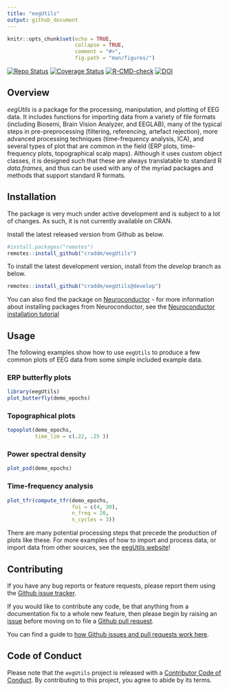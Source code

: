 ```yaml
---
title: "eegUtils"
output: github_document
---
```


```r
knitr::opts_chunk$set(echo = TRUE,
                      collapse = TRUE,
                      comment = "#>",
                      fig.path = "man/figures/")
```

<!-- badges: start -->
[![Repo Status](http://www.repostatus.org/badges/latest/wip.svg)](http://www.repostatus.org/#wip)
[![Coverage Status](https://img.shields.io/codecov/c/github/craddm/eegUtils/master.svg)](https://codecov.io/github/craddm/eegUtils?branch=master) 
[![R-CMD-check](https://github.com/craddm/eegUtils/workflows/R-CMD-check/badge.svg)](https://github.com/craddm/eegUtils/actions)
[![DOI](https://zenodo.org/badge/85406871.svg)](https://zenodo.org/badge/latestdoi/85406871)
  <!-- badges: end -->

## Overview

*eegUtils* is a package for the processing, manipulation, and plotting of EEG data. It includes functions for importing data from a variety of file formats (including Biosemi, Brain Vision Analyzer, and EEGLAB), many of the typical steps in pre-preprocessing (filtering, referencing, artefact rejection), more advanced processing techniques (time-frequency analysis, ICA), and several types of plot that are common in the field (ERP plots, time-frequency plots, topographical scalp maps). Although it uses custom object classes, it is designed such that these are always translatable to standard R *data.frames*, and thus can be used with any of the myriad packages and methods that support standard R formats.

## Installation

The package is very much under active development and is subject to a lot of changes. As such, it is not currently available on CRAN. 

Install the latest released version from Github as below.

```r
#install.packages("remotes")
remotes::install_github("craddm/eegUtils")
```

To install the latest development version, install from the *develop* branch as below.

```r
remotes::install_github("craddm/eegUtils@develop")
```

You can also find the package on [Neuroconductor](https://neuroconductor.org) - for more information about installing packages from Neuroconductor, see the [Neuroconductor installation tutorial](https://neuroconductor.org/tutorials/install)

## Usage

The following examples show how to use `eegUtils` to produce a few common plots of EEG data from some simple included example data.

### ERP butterfly plots

```r
library(eegUtils)
plot_butterfly(demo_epochs)
```

### Topographical plots
```r
topoplot(demo_epochs, 
         time_lim = c(.22, .25 ))
```

### Power spectral density

```r
plot_psd(demo_epochs)
```

### Time-frequency analysis

```r
plot_tfr(compute_tfr(demo_epochs,
                     foi = c(4, 30),
                     n_freq = 20,
                     n_cycles = 3))
```

There are many potential processing steps that precede the production of plots like these. For more examples of how to import and process data, or import data from other sources, see the [eegUtils website](https://craddm.github.io/eegUtils)!

## Contributing

If you have any bug reports or feature requests, please report them using the [Github issue tracker](https://github.com/craddm/eegUtils/issues).

If you would like to contribute any code, be that anything from a documentation fix to a whole new feature, then please begin by raising an [issue](https://github.com/craddm/eegUtils/issues) before moving on to file a [Github pull request](https://github.com/craddm/eegUtils/pulls).

You can find a guide to [how Github issues and pull requests work here](https://help.github.com/en/github/collaborating-with-issues-and-pull-requests/about-pull-requests).

## Code of Conduct

Please note that the `eegUtils` project is released with a
[Contributor Code of Conduct](CODE_OF_CONDUCT.md).
By contributing to this project, you agree to abide by its terms.
